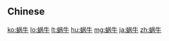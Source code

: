 {{also|蝸牛}}
==Chinese==
{{zh-see|蝸牛}}

[[ko:蜗牛]]
[[lo:蜗牛]]
[[lt:蜗牛]]
[[hu:蜗牛]]
[[mg:蜗牛]]
[[ja:蜗牛]]
[[zh:蜗牛]]
